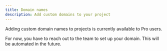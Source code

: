 ```yaml
---
title: Domain names
description: Add custom domains to your project
---
```


<Snippet file="pro-feature.mdx" />

Adding custom domain names to projects is currently available to Pro users.

For now, you have to reach out to the team to set up your domain.
This will be automated in the future.
